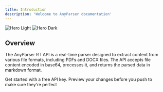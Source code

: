 ```yaml
---
title: Introduction
description: 'Welcome to AnyParser documentation'
---
```


<img
  className="block dark:hidden"
  src="/images/hero.png"
  alt="Hero Light"
/>
<img
  className="hidden dark:block"
  src="/images/hero.png"
  alt="Hero Dark"
/>

## Overview

The AnyParser RT API is a real-time parser designed to extract content from various file formats, including PDFs and DOCX files. The API accepts file content encoded in base64, processes it, and returns the parsed data in markdown format.

<CardGroup cols={2}>
  <Card
    title="Get your API Key"
    icon="key"
    href="https://www.cambioml.com/account"
  >
    Get started with a free API key.
  </Card>
  <Card
    title="Try our Sandbox"
    icon="gamepad"
    href="https://www.cambioml.com/sandbox"
  >
    Preview your changes before you push to make sure they're perfect
  </Card>
</CardGroup>
